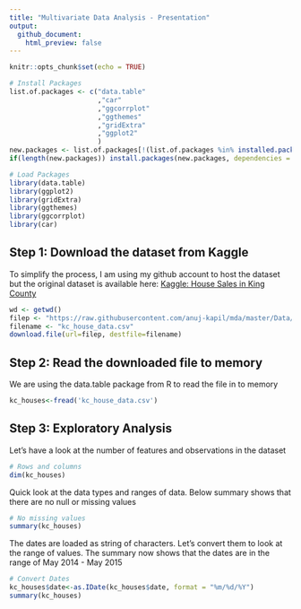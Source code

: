 ```yaml
---
title: "Multivariate Data Analysis - Presentation"
output: 
  github_document:
    html_preview: false
---
```


```r
knitr::opts_chunk$set(echo = TRUE)

# Install Packages
list.of.packages <- c("data.table"
                      ,"car"
                      ,"ggcorrplot"
                      ,"ggthemes"
                      ,"gridExtra"
                      ,"ggplot2"
                      )
new.packages <- list.of.packages[!(list.of.packages %in% installed.packages()[,"Package"])]
if(length(new.packages)) install.packages(new.packages, dependencies = T)

# Load Packages
library(data.table)
library(ggplot2)
library(gridExtra)
library(ggthemes)
library(ggcorrplot)
library(car)
```



## Step 1: Download the dataset from Kaggle

To simplify the process, I am using my github account to host the dataset but the original dataset is available here:
[Kaggle: House Sales in King County](https://www.kaggle.com/harlfoxem/housesalesprediction)
```r
wd <- getwd()
filep <- "https://raw.githubusercontent.com/anuj-kapil/mda/master/Data/kc_house_data.csv"
filename <- "kc_house_data.csv"
download.file(url=filep, destfile=filename)
```

## Step 2: Read the downloaded file to memory

We are using the data.table package from R to read the file in to memory

```r
kc_houses<-fread('kc_house_data.csv')
```

## Step 3: Exploratory Analysis

Let's have a look at the number of features and observations in the dataset
```r
# Rows and columns
dim(kc_houses)
```

Quick look at the data types and ranges of data. Below summary shows that there are no null or missing values
```r
# No missing values
summary(kc_houses)
```
The dates are loaded as string of characters. Let's convert them to look at the range of values. The summary now shows that the dates are in the range of May 2014 - May 2015
```r
# Convert Dates
kc_houses$date<-as.IDate(kc_houses$date, format = "%m/%d/%Y")
summary(kc_houses)
```